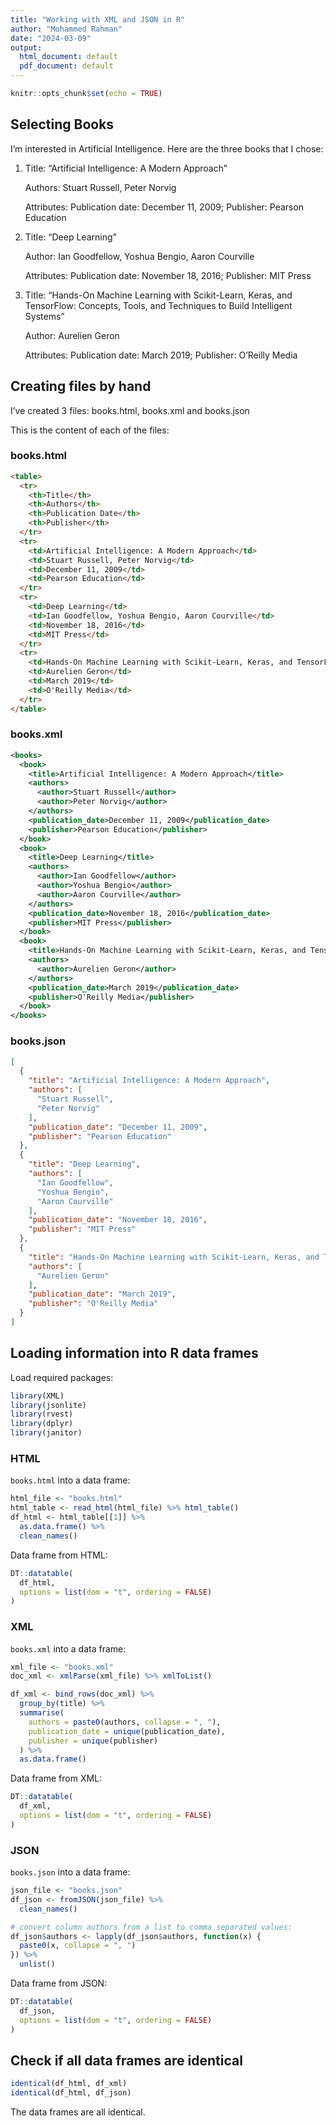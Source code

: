 ---
title: "Working with XML and JSON in R"
author: "Mohammed Rahman"
date: "2024-03-09"
output:
  html_document: default
  pdf_document: default
---

```{r setup, include=FALSE}
knitr::opts_chunk$set(echo = TRUE)
```

## Selecting Books

I'm interested in Artificial Intelligence. Here are the three 
books that I chose:

1. Title: "Artificial Intelligence: A Modern Approach"

    Authors: Stuart Russell, Peter Norvig
    
    Attributes: Publication date: December 11, 2009; Publisher: Pearson Education

2. Title: "Deep Learning"

    Author: Ian Goodfellow, Yoshua Bengio, Aaron Courville

    Attributes: Publication date: November 18, 2016; Publisher: MIT Press

3. Title: "Hands-On Machine Learning with Scikit-Learn, Keras, and TensorFlow: Concepts, Tools, and Techniques to Build Intelligent Systems"

    Author: Aurelien Geron

    Attributes: Publication date: March 2019; Publisher: O'Reilly Media

## Creating files by hand {.tabset}

I've created 3 files: books.html, books.xml and books.json

This is the content of each of the files:

### books.html

```html
<table>
  <tr>
    <th>Title</th>
    <th>Authors</th>
    <th>Publication Date</th>
    <th>Publisher</th>
  </tr>
  <tr>
    <td>Artificial Intelligence: A Modern Approach</td>
    <td>Stuart Russell, Peter Norvig</td>
    <td>December 11, 2009</td>
    <td>Pearson Education</td>
  </tr>
  <tr>
    <td>Deep Learning</td>
    <td>Ian Goodfellow, Yoshua Bengio, Aaron Courville</td>
    <td>November 18, 2016</td>
    <td>MIT Press</td>
  </tr>
  <tr>
    <td>Hands-On Machine Learning with Scikit-Learn, Keras, and TensorFlow: Concepts, Tools, and Techniques to Build Intelligent Systems</td>
    <td>Aurelien Geron</td>
    <td>March 2019</td>
    <td>O'Reilly Media</td>
  </tr>
</table>

```


### books.xml

```xml
<books>
  <book>
    <title>Artificial Intelligence: A Modern Approach</title>
    <authors>
      <author>Stuart Russell</author>
      <author>Peter Norvig</author>
    </authors>
    <publication_date>December 11, 2009</publication_date>
    <publisher>Pearson Education</publisher>
  </book>
  <book>
    <title>Deep Learning</title>
    <authors>
      <author>Ian Goodfellow</author>
      <author>Yoshua Bengio</author>
      <author>Aaron Courville</author>
    </authors>
    <publication_date>November 18, 2016</publication_date>
    <publisher>MIT Press</publisher>
  </book>
  <book>
    <title>Hands-On Machine Learning with Scikit-Learn, Keras, and TensorFlow: Concepts, Tools, and Techniques to Build Intelligent Systems</title>
    <authors>
      <author>Aurelien Geron</author>
    </authors>
    <publication_date>March 2019</publication_date>
    <publisher>O'Reilly Media</publisher>
  </book>
</books>

```


### books.json

```json
[
  {
    "title": "Artificial Intelligence: A Modern Approach",
    "authors": [
      "Stuart Russell",
      "Peter Norvig"
    ],
    "publication_date": "December 11, 2009",
    "publisher": "Pearson Education"
  },
  {
    "title": "Deep Learning",
    "authors": [
      "Ian Goodfellow",
      "Yoshua Bengio",
      "Aaron Courville"
    ],
    "publication_date": "November 18, 2016",
    "publisher": "MIT Press"
  },
  {
    "title": "Hands-On Machine Learning with Scikit-Learn, Keras, and TensorFlow: Concepts, Tools, and Techniques to Build Intelligent Systems",
    "authors": [
      "Aurelien Geron"
    ],
    "publication_date": "March 2019",
    "publisher": "O'Reilly Media"
  }
]

```

## Loading information into R data frames {.tabset}

Load required packages:

```{r warning=FALSE, message=FALSE}
library(XML)
library(jsonlite)
library(rvest)
library(dplyr)
library(janitor)
```

### HTML

`books.html` into a data frame:

```{r}
html_file <- "books.html"
html_table <- read_html(html_file) %>% html_table()
df_html <- html_table[[1]] %>% 
  as.data.frame() %>%
  clean_names()
```

Data frame from HTML:

```{r echo=FALSE}
DT::datatable(
  df_html,
  options = list(dom = "t", ordering = FALSE)
)
```

### XML

`books.xml` into a data frame:

```{r}
xml_file <- "books.xml"
doc_xml <- xmlParse(xml_file) %>% xmlToList()

df_xml <- bind_rows(doc_xml) %>%
  group_by(title) %>%
  summarise(
    authors = paste0(authors, collapse = ", "),
    publication_date = unique(publication_date),
    publisher = unique(publisher)
  ) %>%
  as.data.frame()
```

Data frame from XML:

```{r echo=FALSE}
DT::datatable(
  df_xml,
  options = list(dom = "t", ordering = FALSE)
)
```

### JSON

`books.json` into a data frame:

```{r}
json_file <- "books.json"
df_json <- fromJSON(json_file) %>%
  clean_names()

# convert column authors from a list to comma separated values:
df_json$authors <- lapply(df_json$authors, function(x) {
  paste0(x, collapse = ", ")
}) %>%
  unlist()
```

Data frame from JSON:

```{r echo=FALSE}
DT::datatable(
  df_json,
  options = list(dom = "t", ordering = FALSE)
)
```


## Check if all data frames are identical

```{r}
identical(df_html, df_xml)
identical(df_html, df_json)
```

The data frames are all identical.
